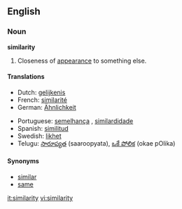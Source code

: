 ==English==
===Noun===
'''similarity'''

#Closeness of [[appearance]] to something else.

====Translations====
{{top}}
*Dutch: [[gelijkenis]] {{f}}
*French: [[similarité]] {{f}}
*German: [[Ähnlichkeit]] {{f}}
{{mid}}
*Portuguese: [[semelhança]] {{f}}, [[similardidade]] {{f}}
*Spanish: [[similitud]]
*Swedish: [[likhet]]
*Telugu: [[సారూప్యత]] (saaroopyata), [[ఒకే పోలిక]] (okae pOlika)
{{bottom}}

====Synonyms====

*[[similar]]
*[[same]]

[[it:similarity]]
[[vi:similarity]]